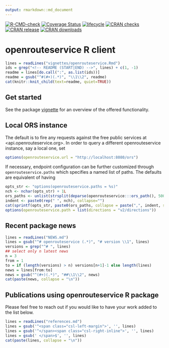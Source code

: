 ```yaml
---
output: rmarkdown::md_document
---
```


<!-- README.md is generated from README.Rmd. Please edit that file -->

<!-- badges: start -->
[![R-CMD-check](https://github.com/GIScience/openrouteservice-r/actions/workflows/R-CMD-check.yaml/badge.svg)](https://github.com/GIScience/openrouteservice-r/actions/workflows/R-CMD-check.yaml)
[![Coverage Status](https://img.shields.io/codecov/c/github/GIScience/openrouteservice-r/master.svg)](https://app.codecov.io/github/GIScience/openrouteservice-r?branch=master)
[![lifecycle](https://lifecycle.r-lib.org/articles/figures/lifecycle-stable.svg)](https://lifecycle.r-lib.org/articles/stages.html#stable)
[![CRAN checks](https://badges.cranchecks.info/summary/openrouteservice.svg)](https://cran.r-project.org/web/checks/check_results_openrouteservice.html)
[![CRAN release](https://www.r-pkg.org/badges/version-ago/openrouteservice)](https://cran.r-project.org/package=openrouteservice)
[![CRAN downloads](http://cranlogs.r-pkg.org/badges/grand-total/openrouteservice)](http://cranlogs.r-pkg.org/badges/grand-total/openrouteservice)
<!-- badges: end -->

# openrouteservice R client

```r
lines = readLines("vignettes/openrouteservice.Rmd")
ids = grep("<!-- README (START|END) -->", lines) + c(1, -1)
readme = lines[do.call(":", as.list(ids))]
readme = gsub("^#(#+)(.*)", "\\1\\2", readme)
cat(knitr::knit_child(text=readme, quiet=TRUE))
```

## Get started

See the package
[vignette](https://giscience.github.io/openrouteservice-r/articles/openrouteservice.html)
for an overview of the offered functionality.

## Local ORS instance

The default is to fire any requests against the free public services at
<api.openrouteservice.org>. In order to query a different openrouteservice
instance, say a local one, set

```r
options(openrouteservice.url = "http://localhost:8080/ors")
```

If necessary, endpoint configuration can be further customized through
`openrouteservice.paths` which specifies a named list of paths. The defaults are
equivalent of having

```r
opts_str <- "options(openrouteservice.paths = %s)"
nch <- nchar(opts_str) + 1L
ors_paths <- unlist(strsplit(deparse(openrouteservice:::ors_path(), 500L), ","))
indent <- paste0(rep(" ", nch), collapse="")
cat(sprintf(opts_str, paste0(ors_paths, collapse = paste(",", indent, sep="\n"))))
options(openrouteservice.path = list(directions = "v2/directions"))
```

## Recent package news

```r
lines = readLines("NEWS.md")
lines = gsub("^# openrouteservice (.*)", "# version \\1", lines)
versions = grep("^# ", lines)
## select only n latest news
n = 3
from = 1
to = if (length(versions) > n) versions[n+1]-1 else length(lines)
news = lines[from:to]
news = gsub("^(#+)(.*)", "##\\1\\2", news)
cat(paste(news, collapse = "\n"))
```

## Publications using openrouteservice R package

Please feel free to reach out if you would like to have your work added to the list below.

```r
lines = readLines("references.md")
lines = gsub('^<span class="csl-left-margin">', '', lines)
lines = gsub('^</span><span class="csl-right-inline">', '', lines)
lines = gsub(' </span>$', '', lines)
cat(paste(lines, collapse = "\n"))
```
